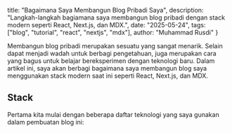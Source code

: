 
  title: "Bagaimana Saya Membangun Blog Pribadi Saya",
  description: "Langkah-langkah bagiamana saya membangun blog pribadi dengan stack modern seperti React, Next.js, dan MDX.",
  date: "2025-05-24",
  tags: ["blog", "tutorial", "react", "nextjs", "mdx"],
  author: "Muhammad Rusdi"
}


Membangun blog pribadi merupakan sesuatu yang sangat menarik. Selain dapat menjadi wadah untuk berbagi pengetahuan, juga merupakan cara yang bagus untuk belajar bereksperimen dengan teknologi baru. Dalam artikel ini, saya akan berbagi bagaimana saya membangun blog saya menggunakan stack modern saat ini seperti React, Next.js, dan MDX.

## Stack

Pertama kita mulai dengan beberapa daftar teknologi yang saya gunakan dalam pembuatan blog ini:

<StackList/>